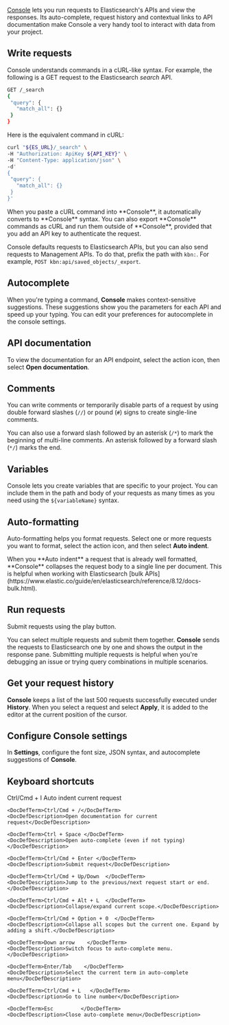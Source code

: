 [Console](app/dev_tools#/console) lets you run requests to Elasticsearch's APIs and view the responses. Its auto-complete, request history and contextual links to API documentation make Console a very handy tool to interact with data from your project.


## Write requests

Console understands commands in a cURL-like syntax. For example, the following is a GET request to the Elasticsearch _search_ API.

```sh
GET /_search
{
 "query": {
   "match_all": {}
 }
}
```

Here is the equivalent command in cURL:

```sh
curl "${ES_URL}/_search" \
-H "Authorization: ApiKey ${API_KEY}" \
-H "Content-Type: application/json" \
-d'
{
 "query": {
   "match_all": {}
 }
}'
```

<DocCallOut color="success" title="">
    When you paste a cURL command into **Console**, it automatically converts to **Console** syntax. You can also export **Console** commands as cURL and run them outside of **Console**, provided that you add an API key to authenticate the request.
</DocCallOut>

Console defaults requests to Elasticsearch APIs, but you can also send requests to Management APIs. To do that, prefix the path with `kbn:`. For example, `POST kbn:api/saved_objects/_export`.

## Autocomplete

When you're typing a command, **Console** makes context-sensitive suggestions. These suggestions show you the parameters for each API and speed up your typing. You can edit your preferences for autocomplete in the console settings.

## API documentation

To view the documentation for an API endpoint, select the action icon, then select **Open documentation**.

## Comments

You can write comments or temporarily disable parts of a request by using double forward slashes (`//`) or pound (`#`) signs to create single-line comments.

You can also use a forward slash followed by an asterisk (`/*`) to mark the beginning of multi-line comments. An asterisk followed by a forward slash (`*/`) marks the end.

## Variables

Console lets you create variables that are specific to your project. You can include them in the path and body of your requests as many times as you need using the `${variableName}` syntax.

## Auto-formatting

Auto-formatting helps you format requests. Select one or more requests you want to format, select the action icon, and then select **Auto indent**.

<DocImage size="m" url="./../../shared/media/auto-indent-devtools.gif" alt="gif showing auto-indent for a console request"/>

<DocCallOut color="success" title="">
    When you **Auto indent** a request that is already well formatted, **Console** collapses the request body to a single line per document. This is helpful when working with Elasticsearch [bulk APIs](https://www.elastic.co/guide/en/elasticsearch/reference/8.12/docs-bulk.html).
</DocCallOut>


## Run requests

Submit requests using the play button.

<DocImage size="m" url="./../../shared/media/devtool-run-request.gif" alt="gif showing requests running in console"/>

You can select multiple requests and submit them together. **Console** sends the requests to Elasticsearch one by one and shows the output in the response pane. Submitting multiple requests is helpful when you're debugging an issue or trying query combinations in multiple scenarios.

## Get your request history

**Console** keeps a list of the last 500 requests successfully executed under **History**. When you select a request and select **Apply**, it is added to the editor at the current position of the cursor.

## Configure Console settings

In **Settings**, configure the font size, JSON syntax, and autocomplete suggestions of **Console**.

## Keyboard shortcuts

<DocDefList>
    <DocDefTerm>Ctrl/Cmd + I</DocDefTerm>
    <DocDefDescription>Auto indent current request</DocDefDescription>

    <DocDefTerm>Ctrl/Cmd + /</DocDefTerm>
    <DocDefDescription>Open documentation for current request</DocDefDescription>

    <DocDefTerm>Ctrl + Space </DocDefTerm>
    <DocDefDescription>Open auto-complete (even if not typing)</DocDefDescription>

    <DocDefTerm>Ctrl/Cmd + Enter </DocDefTerm>
    <DocDefDescription>Submit request</DocDefDescription>

    <DocDefTerm>Ctrl/Cmd + Up/Down  </DocDefTerm>
    <DocDefDescription>Jump to the previous/next request start or end.</DocDefDescription>
   
    <DocDefTerm>Ctrl/Cmd + Alt + L  </DocDefTerm>
    <DocDefDescription>Collapse/expand current scope.</DocDefDescription>
   
    <DocDefTerm>Ctrl/Cmd + Option + 0  </DocDefTerm>
    <DocDefDescription>Collapse all scopes but the current one. Expand by adding a shift.</DocDefDescription>
    
    <DocDefTerm>Down arrow    </DocDefTerm>
    <DocDefDescription>Switch focus to auto-complete menu.</DocDefDescription>
    
    <DocDefTerm>Enter/Tab    </DocDefTerm>
    <DocDefDescription>Select the current term in auto-complete menu</DocDefDescription>
    
    <DocDefTerm>Ctrl/Cmd + L   </DocDefTerm>
    <DocDefDescription>Go to line number</DocDefDescription>
    
    <DocDefTerm>Esc    		</DocDefTerm>
    <DocDefDescription>Close auto-complete menu</DocDefDescription>
</DocDefList>